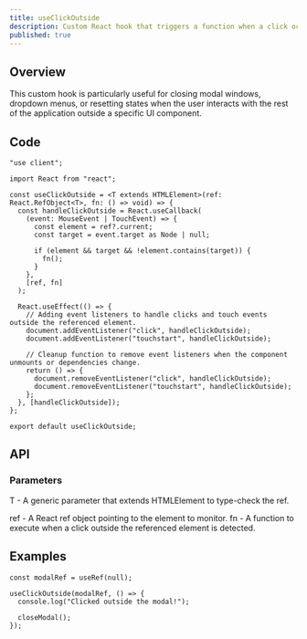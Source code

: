 ```yaml
---
title: useClickOutside
description: Custom React hook that triggers a function when a click occurs outside a specified element.
published: true
---
```


## Overview

This custom hook is particularly useful for closing modal windows, dropdown menus, or resetting states
when the user interacts with the rest of the application outside a specific UI component.

## Code

```tsx
"use client";

import React from "react";

const useClickOutside = <T extends HTMLElement>(ref: React.RefObject<T>, fn: () => void) => {
  const handleClickOutside = React.useCallback(
    (event: MouseEvent | TouchEvent) => {
      const element = ref?.current;
      const target = event.target as Node | null;

      if (element && target && !element.contains(target)) {
        fn();
      }
    },
    [ref, fn]
  );

  React.useEffect(() => {
    // Adding event listeners to handle clicks and touch events outside the referenced element.
    document.addEventListener("click", handleClickOutside);
    document.addEventListener("touchstart", handleClickOutside);

    // Cleanup function to remove event listeners when the component unmounts or dependencies change.
    return () => {
      document.removeEventListener("click", handleClickOutside);
      document.removeEventListener("touchstart", handleClickOutside);
    };
  }, [handleClickOutside]);
};

export default useClickOutside;
```

## API

### Parameters

T - A generic parameter that extends HTMLElement to type-check the ref.

ref - A React ref object pointing to the element to monitor.
fn - A function to execute when a click outside the referenced element is detected.

## Examples

```tsx
const modalRef = useRef(null);

useClickOutside(modalRef, () => {
  console.log("Clicked outside the modal!");

  closeModal();
});
```
